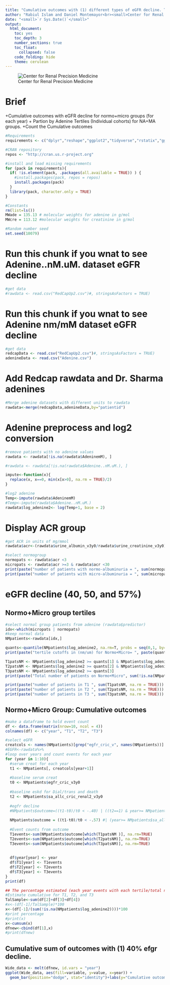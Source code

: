 ```yaml
---
title: "Cumulative outcomes with (1) different types of eGFR decline. Tertile with ACR group"
author: "Rabiul Islam and Daniel Montemayor<br><small>Center for Renal Precision Medicine<br>University of Texas Health San Antonio School of Medicine</small>"
date: "<small>`r Sys.Date()`</small>"
output:
  html_document:
    toc: yes
    toc_depth: 3
    number_sections: true
    toc_float: 
      collapsed: false
    code_folding: hide
    theme: cerulean
---
```


![Center for Renal Precision Medicine](https://dmontemayor.github.io/assets/Long_SOM/horizontal/JPG/UTHSA_Long-SOM_H_CMYK.jpg)

# Brief
+Cumulative outcomes with eGFR decline for normo+micro groups  (for each year)
+ Partion by Adenine Tertiles (Individual cohorts) for  NA+MA groups.
+Count the Cumulative outcomes
 
```r
#Requirements
requirements <- c("dplyr","reshape","ggplot2","tidyverse","rstatix","ggpubr")

#CRAN repository
repos <- "http://cran.us.r-project.org"

#install and load missing requirements
for (pack in requirements){
  if( !is.element(pack, .packages(all.available = TRUE)) ) {
    #install.packages(pack, repos = repos)
    install.packages(pack)
  }
  library(pack, character.only = TRUE)
}
```

```r
#Constants
rm(list=ls())
MWade = 135.13 # molecular weights for adenine in g/mol
MWcre = 113.12 #molecular weights for creatinine in g/mol

#Random number seed
set.seed(10079)

```

# Run this chunk if you wnat to see Adenine..nM.uM. dataset eGFR decline
```r
#get data
#rawdata <- read.csv("RedCapUp2.csv")#, stringsAsFactors = TRUE)
```


# Run this chunk if you wnat to see Adenine nm/mM dataset eGFR decline
```r
#get data
redcapData <- read.csv("RedCapUp2.csv")#, stringsAsFactors = TRUE)
adenineData <- read.csv("Adenine.csv")
```

# Add Redcap rawdata and Dr. Sharma adenines
```r
#Merge adenine datasets with different units to rawdata
rawdata<-merge(redcapData,adenineData,by="patientid")
```



# Adenine preprocess and log2 conversion
```r
#remove patients with no adenine values
rawdata <- rawdata[!is.na(rawdata$AdeninemM), ]

#rawdata <- rawdata[!is.na(rawdata$Adenine..nM.uM.), ]

impute<-function(x){
  replace(x, x==0, min(x[x>0], na.rm = TRUE)/2)
}

#log2 adenine
Temp<-impute(rawdata$AdeninemM)
#Temp<-impute(rawdata$Adenine..nM.uM.)
rawdata$log_adenine2<- log(Temp+1, base = 2)
```

# Display ACR group
```r
#get ACR in units of mg/mmol
rawdata$acr<-(rawdata$urine_albumin_v3y0/rawdata$urine_creatinine_v3y0)*1000/88.42

#select normogroup
normopats <- rawdata$acr <3
micropats <- rawdata$acr >=3 & rawdata$acr <30
print(paste("number of patients with normo-albuminuria = ", sum(normopats, na.rm = TRUE)))
print(paste("number of patients with micro-albuminuria = ", sum(micropats, na.rm = TRUE)))
```

# eGFR decline (40, 50, and 57%)

## Normo+Micro group tertiles
```r
#select normal group patients from adenine (rawdata$predictor)
idx<-which(micropats | normopats)
#keep normal data
NMpatients<-rawdata[idx,]

quants<-quantile(NMpatients$log_adenine2, na.rm=T, probs = seq(0,1, by=1/3))
print(paste("tertile cutoffs in (nm/um) for Normo+Micro= ", paste(quants, collapse=", ")))

T1patsNM <- NMpatients$log_adenine2 >= quants[1] & NMpatients$log_adenine2 < quants[2]
T2patsNM <- NMpatients$log_adenine2 >= quants[2] & NMpatients$log_adenine2 < quants[3]
T3patsNM <- NMpatients$log_adenine2 >= quants[3]
print(paste("Total number of patients on Normo+Micro", sum(!is.na(NMpatients$log_adenine2))))

print(paste("number of patients in T1 ", sum(T1patsNM, na.rm = TRUE)))
print(paste("number of patients in T2 ", sum(T2patsNM, na.rm = TRUE)))
print(paste("number of patients in T3 ", sum(T3patsNM, na.rm = TRUE)))
```


## Normo+Micro Group: Cumulative outcomes
```r
#make a dataframe to hold event count
df <- data.frame(matrix(nrow=10, ncol = 4))
colnames(df) <- c("year", "T1", "T2", "T3")

#select eGFR
creatcols <- names(NMpatients)[grep("egfr_cric_v", names(NMpatients))]
#EGFR<-rawdata%>%
#loop over years and count events for each year
for (year in 1:10){
  #serum creat for each year
  t1 <- NMpatients[, creatcols[year+1]] 
  
  #baseline serum creat
  t0 <- NMpatients$egfr_cric_v3y0
  
  #baseline eskd for Dial/trans and death
  t2 <- NMpatients$sa_allc_cric_renal2_v3y0
  
  #egfr decline 
  #NMpatients$outcome=((t1-t0)/t0 < -.40) | ((t2==1) & year>= NMpatients$sa_allc_cric_time_renal2_v3y0)
  
  NMpatients$outcome = ((t1-t0)/t0 < -.57) #| (year>= NMpatients$sa_allc_cric_time_renal2_v3y0)
  
  #Event counts from outcome
  T1events<-sum(NMpatients$outcome[which(T1patsNM )], na.rm=TRUE)
  T2events<-sum(NMpatients$outcome[which(T2patsNM)], na.rm=TRUE)
  T3events<-sum(NMpatients$outcome[which(T3patsNM)], na.rm=TRUE)
  
  
  df$year[year] <- year
  df$T1[year] <- T1events
  df$T2[year] <- T2events
  df$T3[year] <- T3events
}
print(df)
```

```r
## The percentage estimated (each year events with each tertile/total number of events multiply by 100). After percentage estimation, we estimated cumulative ESKD
#Estimate cumulative for T1, T2, and T3
TalSample<-sum(df[2]+df[3]+df[4])
#x<-(df[-1]/TalSample)*100
x<-(df[-1]/(sum(!is.na(NMpatients$log_adenine2))))*100
#print percentage
#print(x)
x<-cumsum(x)
dfnew<-cbind(df[1],x)
#print(dfnew)
```

## Cumulative sum of outcomes with (1) 40% efgr decline.
```r
Wide_data <- melt(dfnew, id.vars = "year")
ggplot(Wide_data, aes(fill=variable, y=value, x=year)) + 
  geom_bar(position="dodge", stat="identity")+labs(y="Cumulative outcomes (in %)", x="Year")
```
